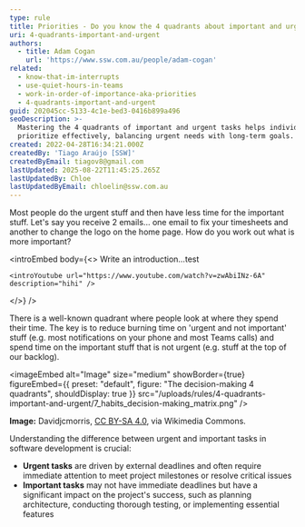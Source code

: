 ```yaml
---
type: rule
title: Priorities - Do you know the 4 quadrants about important and urgent tasks?
uri: 4-quadrants-important-and-urgent
authors:
  - title: Adam Cogan
    url: 'https://www.ssw.com.au/people/adam-cogan'
related:
  - know-that-im-interrupts
  - use-quiet-hours-in-teams
  - work-in-order-of-importance-aka-priorities
  - 4-quadrants-important-and-urgent
guid: 202045cc-5133-4c1e-bed3-0416b899a496
seoDescription: >-
  Mastering the 4 quadrants of important and urgent tasks helps individuals
  prioritize effectively, balancing urgent needs with long-term goals.
created: 2022-04-28T16:34:21.000Z
createdBy: 'Tiago Araújo [SSW]'
createdByEmail: tiagov8@gmail.com
lastUpdated: 2025-08-22T11:45:25.265Z
lastUpdatedBy: Chloe
lastUpdatedByEmail: chloelin@ssw.com.au
---
```


Most people do the urgent stuff and then have less time for the important stuff. Let's say you receive 2 emails... one email to fix your timesheets and another to change the logo on the home page. How do you work out what is more important?

<introEmbed
  body={<>
    Write an introduction…test
    
    <introYoutube url="https://www.youtube.com/watch?v=zwAbiINz-6A" description="hihi" />
  </>}
/>


There is a well-known quadrant where people look at where they spend their time. The key is to reduce burning time on 'urgent and not important' stuff (e.g. most notifications on your phone and most Teams calls) and spend time on the important stuff that is not urgent (e.g. stuff at the top of our backlog).

<imageEmbed
  alt="Image"
  size="medium"
  showBorder={true}
  figureEmbed={{
    preset: "default",
    figure: "The decision-making 4 quadrants",
    shouldDisplay: true
  }}
  src="/uploads/rules/4-quadrants-important-and-urgent/7_habits_decision-making_matrix.png"
/>

**Image:** Davidjcmorris, [CC BY-SA 4.0](https://creativecommons.org/licenses/by-sa/4.0), via Wikimedia Commons.

Understanding the difference between urgent and important tasks in software development is crucial:

* **Urgent tasks** are driven by external deadlines and often require immediate attention to meet project milestones or resolve critical issues
* **Important tasks** may not have immediate deadlines but have a significant impact on the project's success, such as planning architecture, conducting thorough testing, or implementing essential features
